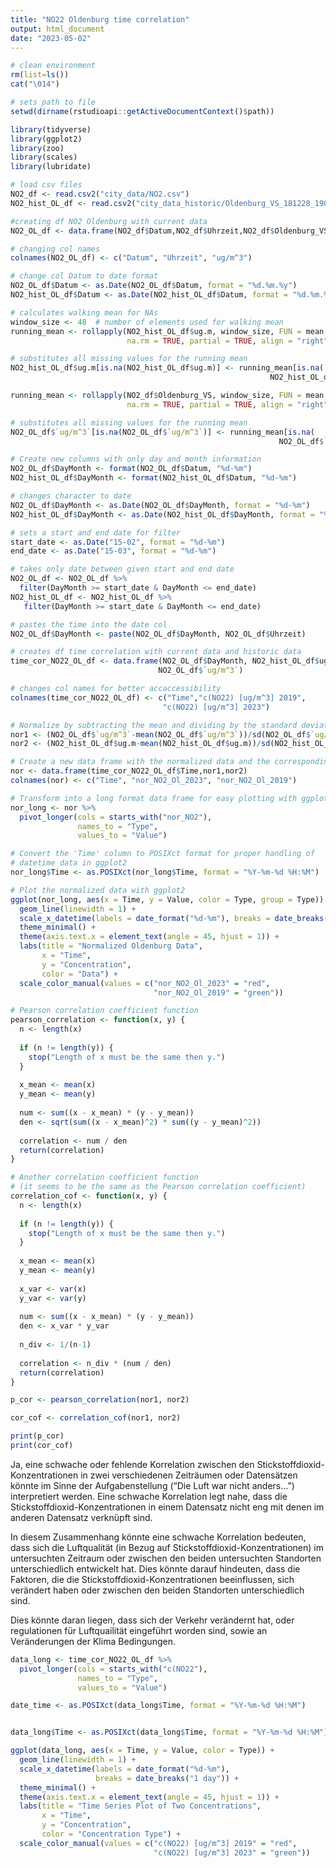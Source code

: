 ```yaml
---
title: "NO22 Oldenburg time correlation"
output: html_document
date: "2023-05-02"
---
```


``` r
# clean environment
rm(list=ls())
cat("\014")

# sets path to file
setwd(dirname(rstudioapi::getActiveDocumentContext()$path))

library(tidyverse)
library(ggplot2)
library(zoo)
library(scales)
library(lubridate)
```


```r
# load csv files
NO2_df <- read.csv2("city_data/NO2.csv")
NO2_hist_OL_df <- read.csv2("city_data_historic/Oldenburg_VS_181228_190328.csv")

#creating df NO2 Oldenburg with current data
NO2_OL_df <- data.frame(NO2_df$Datum,NO2_df$Uhrzeit,NO2_df$Oldenburg_VS)

# changing col names
colnames(NO2_OL_df) <- c("Datum", "Uhrzeit", "ug/m^3")

# change col Datum to date format
NO2_OL_df$Datum <- as.Date(NO2_OL_df$Datum, format = "%d.%m.%y")
NO2_hist_OL_df$Datum <- as.Date(NO2_hist_OL_df$Datum, format = "%d.%m.%y")

# calculates walking mean for NAs
window_size <- 48  # number of elements used for walking mean
running_mean <- rollapply(NO2_hist_OL_df$ug.m, window_size, FUN = mean, 
                          na.rm = TRUE, partial = TRUE, align = "right")

# substitutes all missing values for the running mean
NO2_hist_OL_df$ug.m[is.na(NO2_hist_OL_df$ug.m)] <- running_mean[is.na(
                                                          NO2_hist_OL_df$ug.m)]

running_mean <- rollapply(NO2_df$Oldenburg_VS, window_size, FUN = mean, 
                          na.rm = TRUE, partial = TRUE, align = "right")

# substitutes all missing values for the running mean
NO2_OL_df$`ug/m^3`[is.na(NO2_OL_df$`ug/m^3`)] <- running_mean[is.na(
                                                            NO2_OL_df$`ug/m^3`)]

# Create new columns with only day and month information
NO2_OL_df$DayMonth <- format(NO2_OL_df$Datum, "%d-%m")
NO2_hist_OL_df$DayMonth <- format(NO2_hist_OL_df$Datum, "%d-%m")

# changes character to date
NO2_OL_df$DayMonth <- as.Date(NO2_OL_df$DayMonth, format = "%d-%m")
NO2_hist_OL_df$DayMonth <- as.Date(NO2_hist_OL_df$DayMonth, format = "%d-%m")

# sets a start and end date for filter
start_date <- as.Date("15-02", format = "%d-%m")
end_date <- as.Date("15-03", format = "%d-%m")

# takes only date between given start and end date
NO2_OL_df <- NO2_OL_df %>%
  filter(DayMonth >= start_date & DayMonth <= end_date)
NO2_hist_OL_df <- NO2_hist_OL_df %>%
   filter(DayMonth >= start_date & DayMonth <= end_date)

# pastes the time into the date col
NO2_OL_df$DayMonth <- paste(NO2_OL_df$DayMonth, NO2_OL_df$Uhrzeit)

# creates df time correlation with current data and historic data 
time_cor_NO22_OL_df <- data.frame(NO2_OL_df$DayMonth, NO2_hist_OL_df$ug.m, 
                                 NO2_OL_df$`ug/m^3`)

# changes col names for better accaccessibility
colnames(time_cor_NO22_OL_df) <- c("Time","c(NO22) [ug/m^3] 2019",
                                  "c(NO22) [ug/m^3] 2023")
```



```r
# Normalize by subtracting the mean and dividing by the standard deviation
nor1 <- (NO2_OL_df$`ug/m^3`-mean(NO2_OL_df$`ug/m^3`))/sd(NO2_OL_df$`ug/m^3`)
nor2 <- (NO2_hist_OL_df$ug.m-mean(NO2_hist_OL_df$ug.m))/sd(NO2_hist_OL_df$ug.m)

# Create a new data frame with the normalized data and the corresponding time
nor <- data.frame(time_cor_NO22_OL_df$Time,nor1,nor2)
colnames(nor) <- c("Time", "nor_NO2_Ol_2023", "nor_NO2_Ol_2019")

# Transform into a long format data frame for easy plotting with ggplot2
nor_long <- nor %>% 
  pivot_longer(cols = starts_with("nor_NO2"),
               names_to = "Type",
               values_to = "Value")

# Convert the 'Time' column to POSIXct format for proper handling of 
# datetime data in ggplot2
nor_long$Time <- as.POSIXct(nor_long$Time, format = "%Y-%m-%d %H:%M")

# Plot the normalized data with ggplot2
ggplot(nor_long, aes(x = Time, y = Value, color = Type, group = Type)) +
  geom_line(linewidth = 1) +
  scale_x_datetime(labels = date_format("%d-%m"), breaks = date_breaks("1 day")) +
  theme_minimal() +
  theme(axis.text.x = element_text(angle = 45, hjust = 1)) +
  labs(title = "Normalized Oldenburg Data",
       x = "Time",
       y = "Concentration",
       color = "Data") +
  scale_color_manual(values = c("nor_NO2_Ol_2023" = "red", 
                                "nor_NO2_Ol_2019" = "green"))
```

```r
# Pearson correlation coefficient function
pearson_correlation <- function(x, y) {
  n <- length(x)
  
  if (n != length(y)) {
    stop("Length of x must be the same then y.")
  }
  
  x_mean <- mean(x)
  y_mean <- mean(y)
  
  num <- sum((x - x_mean) * (y - y_mean))
  den <- sqrt(sum((x - x_mean)^2) * sum((y - y_mean)^2))
  
  correlation <- num / den
  return(correlation)
}

# Another correlation coefficient function 
# (it seems to be the same as the Pearson correlation coefficient)
correlation_cof <- function(x, y) {
  n <- length(x)
  
  if (n != length(y)) {
    stop("Length of x must be the same then y.")
  }
  
  x_mean <- mean(x)
  y_mean <- mean(y)
  
  x_var <- var(x)
  y_var <- var(y)
  
  num <- sum((x - x_mean) * (y - y_mean))
  den <- x_var * y_var
  
  n_div <- 1/(n-1)
  
  correlation <- n_div * (num / den)
  return(correlation)
}

p_cor <- pearson_correlation(nor1, nor2)

cor_cof <- correlation_cof(nor1, nor2)

print(p_cor)
print(cor_cof)

```


Ja, eine schwache oder fehlende Korrelation zwischen den 
Stickstoffdioxid-Konzentrationen in zwei verschiedenen Zeiträumen oder 
Datensätzen könnte im Sinne der Aufgabenstellung 
("Die Luft war nicht anders...") interpretiert werden. 
Eine schwache Korrelation legt nahe, dass die Stickstoffdioxid-Konzentrationen 
in einem Datensatz nicht eng mit denen im anderen Datensatz verknüpft sind.

In diesem Zusammenhang könnte eine schwache Korrelation bedeuten, dass sich die 
Luftqualität (in Bezug auf Stickstoffdioxid-Konzentrationen) im untersuchten 
Zeitraum oder zwischen den beiden untersuchten Standorten unterschiedlich 
entwickelt hat. Dies könnte darauf hindeuten, dass die Faktoren, die die 
Stickstoffdioxid-Konzentrationen beeinflussen, sich verändert haben oder 
zwischen den beiden Standorten unterschiedlich sind.

Dies könnte daran liegen, dass sich der Verkehr verändernt hat, oder regulationen
für Luftquailität eingeführt worden sind, sowie an Veränderungen der Klima
Bedingungen.




```r
data_long <- time_cor_NO22_OL_df %>% 
  pivot_longer(cols = starts_with("c(NO22"),
               names_to = "Type",
               values_to = "Value")

date_time <- as.POSIXct(data_long$Time, format = "%Y-%m-%d %H:%M")


data_long$Time <- as.POSIXct(data_long$Time, format = "%Y-%m-%d %H:%M")

ggplot(data_long, aes(x = Time, y = Value, color = Type)) +
  geom_line(linewidth = 1) +
  scale_x_datetime(labels = date_format("%d-%m"), 
                   breaks = date_breaks("1 day")) +
  theme_minimal() +
  theme(axis.text.x = element_text(angle = 45, hjust = 1)) +
  labs(title = "Time Series Plot of Two Concentrations",
       x = "Time",
       y = "Concentration",
       color = "Concentration Type") +
  scale_color_manual(values = c("c(NO22) [ug/m^3] 2019" = "red", 
                                "c(NO22) [ug/m^3] 2023" = "green"))
```